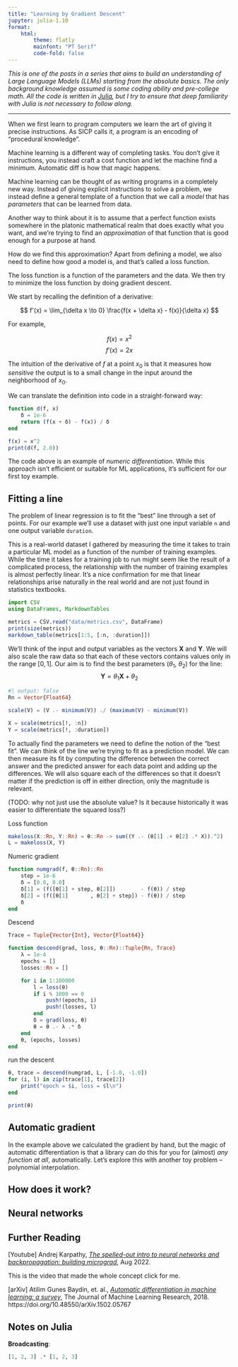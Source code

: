 ```yaml
---
title: "Learning by Gradient Descent"
jupyter: julia-1.10
format:
    html:
        theme: flatly
        mainfont: "PT Serif"
        code-fold: false
---
```


*This is one of the posts in a series that aims to build an understanding of Large Language Models (LLMs) starting from the absolute
basics. The only background knowledge assumed is some coding ability and pre-college math. All the code is written in [Julia](https://julialang.org/), but I try to ensure that deep familiarity with Julia is not necessary to follow along.*

---

When we first learn to program computers we learn the art of giving it precise instructions. As SICP calls it, a program is an encoding
of "procedural knowledge".

Machine learning is a different way of completing tasks. You don't give it instructions, you instead craft a cost function and
let the machine find a minimum. Automatic diff is how that magic happens.

Machine learning can be thought of as writing programs in a completely new way. Instead of giving explicit instructions to solve
a problem, we instead define a general template of a function that we call a *model* that has *parameters* that can be learned
from data.

Another way to think about it is to assume that a perfect function exists somewhere in the platonic mathematical realm that
does exactly what you want, and we're trying to find an *approximation* of that function that is good enough for a purpose at hand.

How do we find this approximation? Apart from defining a model, we also need to define how good a model is, and that's called a loss function.

The loss function is a function of the parameters and the data. We then try to minimize the loss function by doing gradient descent.

We start by recalling the definition of a derivative:

$$
f'(x) = \lim_{\delta x \to 0} \frac{f(x + \delta x) - f(x)}{\delta x}
$$

For example,

$$
f(x) = x^2
$$
$$
f'(x) = 2x
$$

The intuition of the derivative of $f$ at a point $x_0$ is that it measures how *sensitive* the output is to a small change in the input around the neighborhood of $x_0$.

We can translate the definition into code in a straight-forward way:

```julia
function d(f, x)
    δ = 1e-6
    return (f(x + δ) - f(x)) / δ
end

f(x) = x^2
print(d(f, 2.0))
```

The code above is an example of *numeric differentiation*. While this approach isn't efficient or suitable
for ML applications, it's sufficient for our first toy example.

## Fitting a line

The problem of linear regression is to fit the "best" line through a set of points. For
our example we'll use a dataset with just one input variable `n` and one output variable `duration`.

This is a real-world dataset I gathered by measuring the time it takes to train a particular
ML model as a function of the number of training examples. While the time it takes for a training job
to run might seem like the result of a complicated process, the relationship with the number of training
examples is almost perfectly linear. It's a nice confirmation for me that linear relationships arise
naturally in the real world and are not just found in statistics textbooks.

```julia
import CSV
using DataFrames, MarkdownTables

metrics = CSV.read("data/metrics.csv", DataFrame)
print(size(metrics))
markdown_table(metrics[1:5, [:n, :duration]])
```

We'll think of the input and output variables as the vectors $\textbf{X}$ and $\textbf{Y}$. We will also scale
the raw data so that each of these vectors contains values only in the range $[0, 1]$. Our aim
is to find the best parameters ($\theta_1$, $\theta_2$) for the line:
$$
\textbf{Y} = \theta_1 \textbf{X} + \theta_2
$$

```julia
#| output: false
Rn = Vector{Float64}

scale(V) = (V .- minimum(V)) ./ (maximum(V) - minimum(V))

X = scale(metrics[!, :n])
Y = scale(metrics[!, :duration])

```

To actually find the parameters we need to define the notion of the "best fit". We can think of
the line we're trying to fit as a prediction model. We can then measure its fit by computing
the difference between the correct answer and the predicted answer for each data point and
adding up the differences. We will also square each of the differences so that it doesn't matter
if the prediction is off in either direction, only the magnitude is relevant.

(TODO: why not just use the absolute value? Is it because historically it was easier to differentiate the squared
loss?)

Loss function

```julia
makeloss(X::Rn, Y::Rn) = θ::Rn -> sum((Y .- (θ[1] .+ θ[2] .* X)).^2)
L = makeloss(X, Y)
```

Numeric gradient

```julia
function numgrad(f, θ::Rn)::Rn
    step = 1e-6
    δ = [0.0, 0.0]
    δ[1] = (f([θ[1] + step, θ[2]])        - f(θ)) / step
    δ[2] = (f([θ[1]       , θ[2] + step]) - f(θ)) / step
    δ
end

```

Descend

```julia

Trace = Tuple{Vector{Int}, Vector{Float64}}

function descend(grad, loss, θ::Rn)::Tuple{Rn, Trace}
    λ = 1e-4
    epochs = []
    losses::Rn = []

    for i in 1:100000
        l = loss(θ)
        if i % 1000 == 0
            push!(epochs, i)
            push!(losses, l)
        end
        δ = grad(loss, θ)
        θ = θ .- λ .* δ
    end
    θ, (epochs, losses)
end
```

run the descent

```julia
θ, trace = descend(numgrad, L, [-1.0, -1.0])
for (i, l) in zip(trace[1], trace[2])
    print("epoch = $i, loss = $l\n")
end

print(θ)
```

## Automatic gradient

In the example above we calculated the gradient by hand, but the magic of automatic differentiation is that a library
can do this for you for (almost) *any function at all*, automatically. Let's explore this with another toy problem -- polynomial
interpolation.

## How does it work?

## Neural networks


## Further Reading

:::{.callout-note}
[Youtube] Andrej Karpathy, [*The spelled-out intro to neural networks and backpropagation: building micrograd*](https://www.youtube.com/watch?v=VMj-3S1tku0), Aug 2022.
:::

This is the video that made the whole concept click for me.

:::{.callout-note}
[arXiv] Atilim Gunes Baydin, et. al., [*Automatic differentiation in machine learning: a survey*](https://arxiv.org/abs/1502.05767), The Journal of Machine Learning Research, 2018. https://doi.org/10.48550/arXiv.1502.05767
:::

## Notes on Julia

**Broadcasting**:

```julia
[1, 2, 3] .* [1, 2, 3]
```